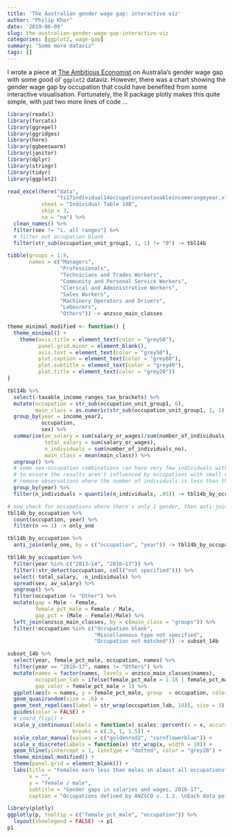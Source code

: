 ```yaml
---
title: 'The Australian gender wage gap: interactive viz'
author: "Philip Khor"
date: '2019-06-09'
slug: the-australian-gender-wage-gap-interactive-viz
categories: [ggplot2, wage-gap]
summary: "Some more dataviz"
tags: []
---
```


I wrote a piece at [The Ambitious Economist](https://theambitiouseconomist.com/an-analysis-of-the-gender-wage-gap-in-australia/) on Australia's gender wage gap with some good ol' `ggplot2` dataviz. However, there was a chart showing the gender wage gap by occupation that could have benefited from some interactive visualisation. Fortunately, the R package plotly makes this quite simple, with just two more lines of code ... 


```r
library(readxl)
library(forcats)
library(ggrepel)
library(ggridges)
library(here)
library(ggbeeswarm)
library(janitor)
library(dplyr)
library(stringr)
library(tidyr)
library(ggplot2)

read_excel(here("data", 
                "ts17individual14occupationsextaxableincomerangeyear.xlsx"), 
           sheet = "Individual Table 14B", 
           skip = 3, 
           na = "na") %>% 
  clean_names() %>% 
  filter(sex != "i. all ranges") %>% 
  # filter out occupation blank
  filter(str_sub(occupation_unit_group1, 1, 1) != "0") -> tbl14b

tibble(groups = 1:9, 
       names = c("Managers", 
                 "Professionals", 
                 "Technicians and Trades Workers",
                 "Community and Personal Service Workers", 
                 "Clerical and Administrative Workers", 
                 "Sales Workers",
                 "Machinery Operators and Drivers", 
                 "Labourers",
                 "Others")) -> anzsco_main_classes
 
theme_minimal_modified <- function() { 
  theme_minimal() + 
    theme(axis.title = element_text(color = "grey50"), 
          panel.grid.minor = element_blank(), 
          axis.text = element_text(color = "grey50"), 
          plot.caption = element_text(color = "grey60"), 
          plot.subtitle = element_text(color = "grey40"), 
          plot.title = element_text(color = "grey20"))
}

tbl14b %>% 
  select(-taxable_income_ranges_tax_brackets) %>% 
  mutate(occupation = str_sub(occupation_unit_group1, 6), 
         main_class = as.numeric(str_sub(occupation_unit_group1, 1, 1))) %>% 
  group_by(year = income_year2, 
           occupation, 
           sex) %>% 
  summarise(av_salary = sum(salary_or_wages)/sum(number_of_individuals_no), 
            total_salary = sum(salary_or_wages),
            n_individuals = sum(number_of_individuals_no), 
            main_class = mean(main_class)) %>% 
  ungroup() %>% 
  # some sex-occupation combinations can have very few individuals within 
  # to ensure the results aren't influenced by occupations with small numbers of individuals, 
  # remove observations where the number of individuals is less than the 5% quantile for each year (around 62) 
  group_by(year) %>% 
  filter(n_individuals > quantile(n_individuals, .05)) -> tbl14b_by_occupation

# now check for occupations where there's only 1 gender, then anti-join to remove 
tbl14b_by_occupation %>% 
  count(occupation, year) %>% 
  filter(n == 1) -> only_one

tbl14b_by_occupation %>% 
  anti_join(only_one, by = c("occupation", "year")) -> tbl14b_by_occupation

tbl14b_by_occupation %>%
  filter(year %in% c("2013–14", "2016–17")) %>%
  filter(!str_detect(occupation, coll("not specified"))) %>%
  select(-total_salary, -n_individuals) %>%
  spread(sex, av_salary) %>%
  ungroup() %>%
  filter(occupation != "Other") %>%
  mutate(gap = Male - Female,
         female_pct_male = Female / Male,
         gap_pct = (Male - Female)/Male) %>%
  left_join(anzsco_main_classes, by = c(main_class = "groups")) %>%
  filter(!occupation %in% c("Occupation blank",
                            "Miscellaneous type not specified",
                            "Occupation not matched")) -> subset_14b

subset_14b %>% 
  select(year, female_pct_male, occupation, names) %>%
  filter(year == "2016–17", names != "Others") %>% 
  mutate(names = factor(names, levels = anzsco_main_classes$names), 
         occupation_lab = ifelse(female_pct_male > 1.18 | female_pct_male < .5, occupation, ""), 
         gap_color = female_pct_male > 1) %>% 
  ggplot(aes(x = names, y = female_pct_male, group  = occupation, color = gap_color)) + 
  geom_quasirandom(size = .6) + 
  geom_text_repel(aes(label = str_wrap(occupation_lab, 10)), size = 3) + 
  guides(color = FALSE) + 
  # coord_flip() + 
  scale_y_continuous(labels = function(x) scales::percent(x = x, accuracy = 2), 
                     breaks = c(.5, 1, 1.5)) + 
  scale_color_manual(values = c("goldenrod2", "cornflowerblue")) + 
  scale_x_discrete(labels = function(x) str_wrap(x, width = 10)) + 
  geom_hline(yintercept = 1, linetype = "dotted", color = "grey20") + 
  theme_minimal_modified() + 
  theme(panel.grid = element_blank()) + 
  labs(title = "Females earn less than males in almost all occupations", 
       x = "", 
       y = "female / male",
       subtitle = "Gender gaps in salaries and wages, 2016-17", 
       caption = "Occupations defined by ANZSCO v. 1.2. \nEach data point represents an occupation. \n Salary and wages data, Taxation Statistics 2016-2017") -> p

```

```r
library(plotly)
ggplotly(p, tooltip = c("female_pct_male", "occupation")) %>% 
  layout(showlegend = FALSE) -> p1
p1
```